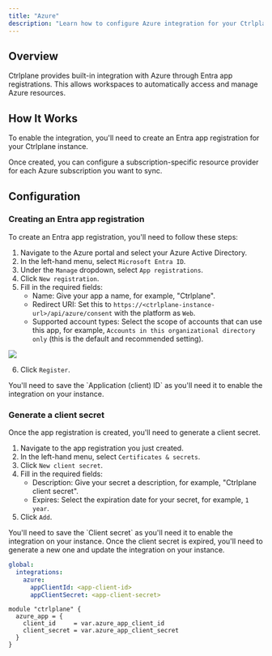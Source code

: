 ```yaml
---
title: "Azure"
description: "Learn how to configure Azure integration for your Ctrlplane instance."
---
```


## Overview

Ctrlplane provides built-in integration with Azure through Entra app registrations. This allows workspaces to automatically
access and manage Azure resources.

## How It Works

To enable the integration, you'll need to create an Entra app registration for your Ctrlplane instance.

Once created, you can configure a subscription-specific resource provider for each Azure subscription you want to sync.
  
## Configuration

### Creating an Entra app registration

To create an Entra app registration, you'll need to follow these steps:

1. Navigate to the Azure portal and select your Azure Active Directory.
2. In the left-hand menu, select `Microsoft Entra ID`.
3. Under the `Manage` dropdown, select `App registrations`.
4. Click `New registration`.
5. Fill in the required fields:
    - Name: Give your app a name, for example, "Ctrlplane".
    - Redirect URI: Set this to `https://<ctrlplane-instance-url>/api/azure/consent` with the platform as `Web`.
    - Supported account types: Select the scope of accounts that can use this app, for example, `Accounts in this organizational directory only` (this is the default and recommended setting).

<Frame>
  <img src="/images/azure-self-hosted/create-app-registration.png" />
</Frame>

6. Click `Register`.

<Note>
  You'll need to save the `Application (client) ID` as you'll need it to enable the integration on your instance.
</Note>

### Generate a client secret

Once the app registration is created, you'll need to generate a client secret.

1. Navigate to the app registration you just created.
2. In the left-hand menu, select `Certificates & secrets`.
3. Click `New client secret`.
4. Fill in the required fields:
    - Description: Give your secret a description, for example, "Ctrlplane client secret".
    - Expires: Select the expiration date for your secret, for example, `1 year`.
5. Click `Add`.

<Note>
  You'll need to save the `Client secret` as you'll need it to enable the integration on your instance.
</Note>

<Note>
  Once the client secret is expired, you'll need to generate a new one and update the integration on your instance.
</Note>


<RequestExample>

```yaml Helm Chart
global:
  integrations:
    azure:
      appClientId: <app-client-id>
      appClientSecret: <app-client-secret>
```

```hcl Terraform Module
module "ctrlplane" {
  azure_app = {
    client_id     = var.azure_app_client_id
    client_secret = var.azure_app_client_secret
  }
}
```

</RequestExample>

